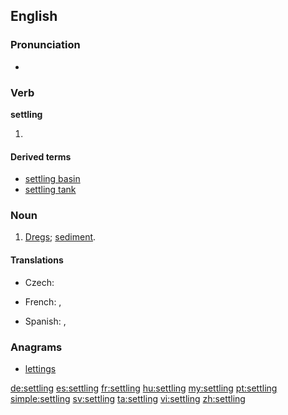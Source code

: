 ==English==

===Pronunciation===
* {{audio|en-us-settling.ogg|Audio (US)}}

===Verb===
{{wikipedia}}
'''settling'''

# {{present participle of|settle}}

====Derived terms====
* [[settling basin]]
* [[settling tank]]

===Noun===
{{en-noun}}

# {{context|usually plural}} [[dregs|Dregs]]; [[sediment]].

====Translations====
{{trans-top|dregs}}
* Czech: {{t-|cs|sedlina|f}}
{{trans-mid}}
* French: {{t+|fr|sédimentation|f}}, {{t+|fr|sédiments|m|p}}
{{trans-bottom}}
{{checktrans-top}}
* Spanish: {{t-|es|decantación|f}}, {{t+|es|concho|m}}
{{trans-bottom}}

===Anagrams===
* [[lettings#English|lettings]]

[[de:settling]]
[[es:settling]]
[[fr:settling]]
[[hu:settling]]
[[my:settling]]
[[pt:settling]]
[[simple:settling]]
[[sv:settling]]
[[ta:settling]]
[[vi:settling]]
[[zh:settling]]